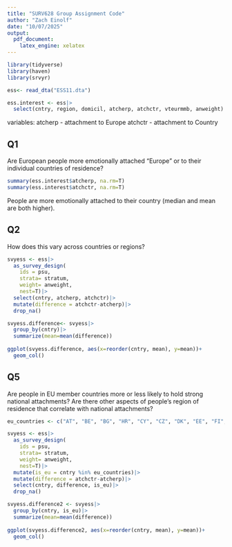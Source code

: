 ```yaml
---
title: "SURV628 Group Assignment Code"
author: "Zach Einolf"
date: "10/07/2025"
output:
  pdf_document:
    latex_engine: xelatex
---
```


```r
library(tidyverse)
library(haven)
library(srvyr)

ess<- read_dta("ESS11.dta")

ess.interest <- ess|>
  select(cntry, region, domicil, atcherp, atchctr, vteurmmb, anweight)
```

variables: atcherp - attachment to Europe
           atchctr - attachment to Country
           

## Q1
Are European people more emotionally attached “Europe” or to their individual countries of residence?
```r

summary(ess.interest$atcherp, na.rm=T)
summary(ess.interest$atchctr, na.rm=T)
```
People are more emotionally attached to their country (median and mean are both higher).


## Q2
How does this vary across countries or regions?
```r

svyess <- ess|>
  as_survey_design(
    ids = psu,
    strata= stratum,
    weight= anweight,
    nest=T)|>
  select(cntry, atcherp, atchctr)|>
  mutate(difference = atchctr-atcherp)|>
  drop_na()

svyess.difference<- svyess|>
  group_by(cntry)|>
  summarize(mean=mean(difference))
  
ggplot(svyess.difference, aes(x=reorder(cntry, mean), y=mean))+
  geom_col()
```


## Q5 

Are people in EU member countries more or less likely to hold strong national attachments? Are there other aspects of people’s region of residence that correlate with national attachments?
```r
eu_countries <- c("AT", "BE", "BG", "HR", "CY", "CZ", "DK", "EE", "FI", "FR", "DE", "GR", "HU", "IE", "IT", "LV", "LT", "LU", "MT", "NL", "PL", "PT", "RO", "SK", "SI", "ES", "SE")

svyess <- ess|>
  as_survey_design(
    ids = psu,
    strata= stratum,
    weight= anweight,
    nest=T)|>
  mutate(is_eu = cntry %in% eu_countries)|>
  mutate(difference = atchctr-atcherp)|>
  select(cntry, difference, is_eu)|>
  drop_na()

svyess.difference2 <- svyess|>
  group_by(cntry, is_eu)|>
  summarize(mean=mean(difference))
  
ggplot(svyess.difference2, aes(x=reorder(cntry, mean), y=mean))+
  geom_col()
```
